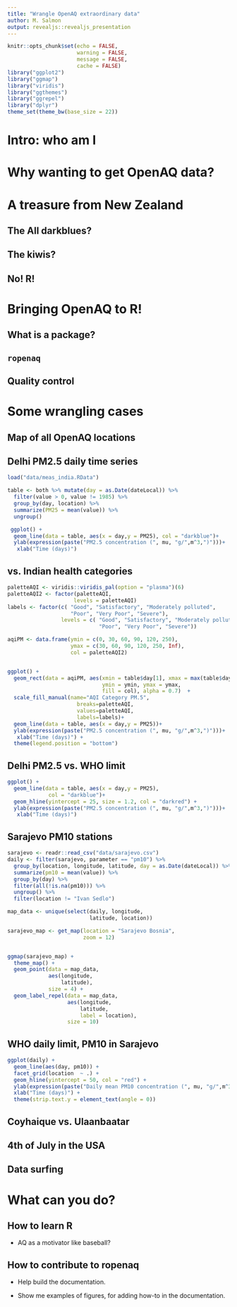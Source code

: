 ```yaml
---
title: "Wrangle OpenAQ extraordinary data"
author: M. Salmon
output: revealjs::revealjs_presentation
---
```


```r
knitr::opts_chunk$set(echo = FALSE,
                      warning = FALSE,
                      message = FALSE, 
                      cache = FALSE)
library("ggplot2")
library("ggmap")
library("viridis")
library("ggthemes")
library("ggrepel")
library("dplyr")
theme_set(theme_bw(base_size = 22))
```

# Intro: who am I

# Why wanting to get OpenAQ data?

# A treasure from New Zealand

## The All darkblues?

## The kiwis?

## No! R!

# Bringing OpenAQ to R!

## What is a package?

## `ropenaq`

## Quality control

# Some wrangling cases

## Map of all OpenAQ locations

## Delhi PM2.5 daily time series

```r
load("data/meas_india.RData")

table <- both %>% mutate(day = as.Date(dateLocal)) %>%
  filter(value > 0, value != 1985) %>%
  group_by(day, location) %>%
  summarize(PM25 = mean(value)) %>%
  ungroup()

 ggplot() +
  geom_line(data = table, aes(x = day,y = PM25), col = "darkblue")+
  ylab(expression(paste("PM2.5 concentration (", mu, "g/",m^3,")")))+
   xlab("Time (days)")
```

## vs. Indian health categories


```r




paletteAQI <- viridis::viridis_pal(option = "plasma")(6)
paletteAQI2 <- factor(paletteAQI,
                     levels = paletteAQI)
labels <- factor(c( "Good", "Satisfactory", "Moderately polluted",
                    "Poor", "Very Poor", "Severe"),
                 levels = c( "Good", "Satisfactory", "Moderately polluted",
                             "Poor", "Very Poor", "Severe"))

aqiPM <- data.frame(ymin = c(0, 30, 60, 90, 120, 250),
                    ymax = c(30, 60, 90, 120, 250, Inf),
                    col = paletteAQI2)


ggplot() +
  geom_rect(data = aqiPM, aes(xmin = table$day[1], xmax = max(table$day),
                              ymin = ymin, ymax = ymax,
                              fill = col), alpha = 0.7)  +
  scale_fill_manual(name="AQI Category PM.5",
                      breaks=paletteAQI,
                      values=paletteAQI,
                      labels=labels)+
  geom_line(data = table, aes(x = day,y = PM25))+
  ylab(expression(paste("PM2.5 concentration (", mu, "g/",m^3,")")))+
   xlab("Time (days)") +
  theme(legend.position = "bottom")

```

## Delhi PM2.5 vs. WHO limit

```r

ggplot() +
  geom_line(data = table, aes(x = day,y = PM25), 
             col = "darkblue")+
  geom_hline(yintercept = 25, size = 1.2, col = "darkred") +
  ylab(expression(paste("PM2.5 concentration (", mu, "g/",m^3,")")))+
   xlab("Time (days)") 
```



## Sarajevo PM10 stations

```r
sarajevo <- readr::read_csv("data/sarajevo.csv")
daily <- filter(sarajevo, parameter == "pm10") %>%
  group_by(location, longitude, latitude, day = as.Date(dateLocal)) %>%
  summarize(pm10 = mean(value)) %>%
  group_by(day) %>%
  filter(all(!is.na(pm10))) %>%
  ungroup() %>%
  filter(location != "Ivan Sedlo")

map_data <- unique(select(daily, longitude,
                          latitude, location))
```

```r
sarajevo_map <- get_map(location = "Sarajevo Bosnia",
                        zoom = 12)


ggmap(sarajevo_map) +
  theme_map() +
  geom_point(data = map_data,
             aes(longitude,
                 latitude),
             size = 4) +
  geom_label_repel(data = map_data,
                   aes(longitude,
                       latitude,
                       label = location),
                   size = 10)
```

## WHO daily limit, PM10 in Sarajevo

```r
ggplot(daily) +
  geom_line(aes(day, pm10)) +
  facet_grid(location  ~ .) +
  geom_hline(yintercept = 50, col = "red") +
  ylab(expression(paste("Daily mean PM10 concentration (", mu, "g/",m^3,")"))) + 
  xlab("Time (days)") +
  theme(strip.text.y = element_text(angle = 0))
```

## Coyhaique vs. Ulaanbaatar

## 4th of July in the USA

## Data surfing

# What can you do?

## How to learn R

* AQ as a motivator like baseball?

## How to contribute to ropenaq

* Help build the documentation.

* Show me examples of figures, for adding how-to in the documentation.